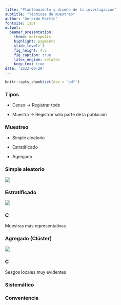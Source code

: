 ```yaml
---
title: "Planteamiento y diseño de la investigación"
subtitle: "Técnicas de muestreo"
author: "Gerardo Martín"
fontsize: 11pt
output:
  beamer_presentation:
    theme: metropolis
    highlight: pygments
    slide_level: 3
    fig_height: 4.5
    fig_caption: true
    latex_engine: xelatex
    keep_tex: true
date: '2022-06-29'
---
```


```r
knitr::opts_chunk$set(dev = 'pdf')
```

### Tipos

- Censo $\rightarrow$ Registrar todo

- Muestra $\rightarrow$ Registrar sólo parte de la población

### Muestreo

- Simple aleatorio

- Estratificado

- Agregado

### Simple aleatorio

![](Figuras-tecnicas/Simple-aleatorio.png)

### Estratificado

![](Figuras-tecnicas/Estratificado.png)

### C

Muestras más representativas

### Agregado (Clúster)

![](Figuras-tecnicas/Cluster.png)

### C

Sesgos locales muy evidentes

### Sistemático

### Conveniencia



